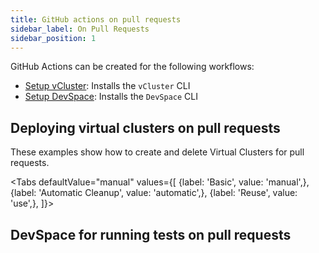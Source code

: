 ```yaml
---
title: GitHub actions on pull requests
sidebar_label: On Pull Requests
sidebar_position: 1
---
```





GitHub Actions can be created for the following workflows:
- [Setup vCluster](https://github.com/loft-sh/setup-vcluster): Installs the `vCluster` CLI
- [Setup DevSpace](https://github.com/loft-sh/setup-devspace): Installs the `DevSpace` CLI

## Deploying virtual clusters on pull requests

These examples show how to create and delete Virtual Clusters for pull requests.

<Tabs
    defaultValue="manual"
    values={[
        {label: 'Basic', value: 'manual',},
        {label: 'Automatic Cleanup', value: 'automatic',},
        {label: 'Reuse', value: 'use',},
    ]}>
    <TabItem value="manual">
        <PartialIntegrationsVclusterPullRequestManual/>
    </TabItem>
    <TabItem value="use">
        <PartialIntegrationsVclusterPullRequestUse/>
    </TabItem>
    <TabItem value="automatic">
        <PartialIntegrationsVclusterPullRequestAutomatic/>
    </TabItem>
</Tabs>

## DevSpace for running tests on pull requests

<PartialIntegrationsPullRequestDevspace/>

